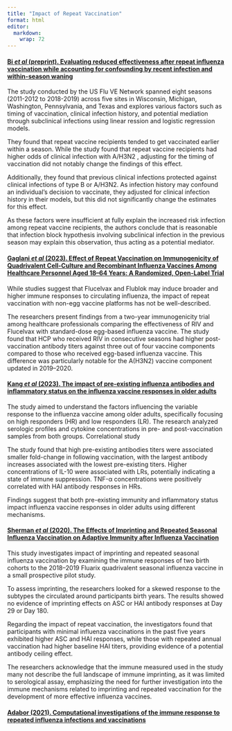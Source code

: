 ```yaml
---
title: "Impact of Repeat Vaccination"
format: html
editor: 
  markdown: 
    wrap: 72
---
```


#### [Bi *et al* (preprint). Evaluating reduced effectiveness after repeat influenza vaccination while accounting for confounding by recent infection and within-season waning](https://doi.org/10.1101/2023.03.12.23287173%20d)

The study conducted by the US Flu VE Network spanned eight seasons
(2011-2012 to 2018-2019) across five sites in Wisconsin, Michigan,
Washington, Pennsylvania, and Texas and explores various factors such as
timing of vaccination, clinical infection history, and potential
mediation through subclinical infections using linear ression and
logistic regression models.

They found that repeat vaccine recipients tended to get vaccinated
earlier within a season. While the study found that repeat vaccine
recipients had higher odds of clinical infection with A/H3N2 , adjusting
for the timing of vaccination did not notably change the findings of
this effect.

Additionally, they found that previous clinical infections protected
against clinical infections of type B or A/H3N2. As infection history
may confound an individual's decision to vaccinate, they adjusted for
clinical infection history in their models, but this did not
significantly change the estimates for this effect.

As these factors were insufficient at fully explain the increased risk
infection among repeat vaccine recipients, the authors conclude that is
reasonable that infection block hypothesis involving subclinical
infection in the previous season may explain this observation, thus
acting as a potential mediator. 

#### [Gaglani *et al* (2023). Effect of Repeat Vaccination on Immunogenicity of Quadrivalent Cell-Culture and Recombinant Influenza Vaccines Among Healthcare Personnel Aged 18--64 Years: A Randomized, Open-Label Trial](https://doi.org/10.1093/cid/ciac683)

While studies suggest that Flucelvax and Flublok may induce broader and
higher immune responses to circulating influenza, the impact of repeat
vaccination with non-egg vaccine platforms has not be well-described.

The researchers present findings from a two-year immunogenicity trial
among healthcare professionals comparing the effectiveness of RIV and
Flucelvax with standard-dose egg-based influenza vaccine. The study
found that HCP who received RIV in consecutive seasons had higher
post-vaccination antibody titers against three out of four vaccine
components compared to those who received egg-based influenza vaccine.
This difference was particularly notable for the A(H3N2) vaccine
component updated in 2019--2020.

#### [Kang *et al* (2023). The impact of pre-existing influenza antibodies and inflammatory status on the influenza vaccine responses in older adults](https://doi.org/10.1111/irv.13172)

The study aimed to understand the factors influencing the variable
response to the influenza vaccine among older adults, specifically
focusing on high responders (HR) and low responders (LR). The research
analyzed serologic profiles and cytokine concentrations in pre- and
post-vaccination samples from both groups. Correlational study

The study found that high pre-existing antibodies titers were associated
smaller fold-change in following vaccination, with the largest antibody
increases associated with the lowest pre-existing titers. Higher
concentrations of IL-10 were associated with LRs, potentially indicating
a state of immune suppression. TNF-α concentrations were positively
correlated with HAI antibody responses in HRs.

Findings suggest that both pre-existing immunity and inflammatory status
impact influenza vaccine responses in older adults using different
mechanisms.

#### [Sherman *et al* (2020). The Effects of Imprinting and Repeated Seasonal Influenza Vaccination on Adaptive Immunity after Influenza Vaccination](https://doi.org/10.3390/vaccines8040663)

This study investigates impact of imprinting and repeated seasonal
influenza vaccination by examining the immune responses of two birth
cohorts to the 2018--2019 Fluarix quadrivalent seasonal influenza
vaccine in a small prospective pilot study.

To assess imprinting, the researchers looked for a skewed response to
the subtypes the circulated around participants birth years. The results
showed no evidence of imprinting effects on ASC or HAI antibody
responses at Day 29 or Day 180.

Regarding the impact of repeat vaccination, the investigators found that
participants with minimal influenza vaccinations in the past five years
exhibited higher ASC and HAI responses, while those with repeated annual
vaccination had higher baseline HAI titers, providing evidence of a
potential antibody ceiling effect.

The researchers acknowledge that the immune measured used in the study
many not describe the full landscape of immune imprinting, as it was
limited to serological assay, emphasizing the need for further
investigation into the immune mechanisms related to imprinting and
repeated vaccination for the development of more effective influenza
vaccines.

#### [Adabor (2021). Computational investigations of the immune response to repeated influenza infections and vaccinations](https://www.ncbi.nlm.nih.gov/pmc/articles/PMC8074957/)
